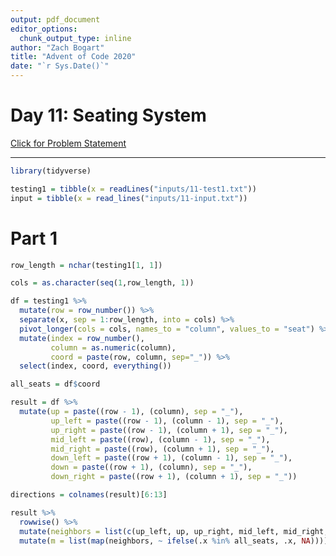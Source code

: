 ```yaml
---
output: pdf_document
editor_options: 
  chunk_output_type: inline
author: "Zach Bogart"
title: "Advent of Code 2020"
date: "`r Sys.Date()`"
---
```


# Day 11: Seating System

[Click for Problem Statement](https://adventofcode.com/2020/day/10)

---

```r
library(tidyverse)
```

```r
testing1 = tibble(x = readLines("inputs/11-test1.txt"))
input = tibble(x = read_lines("inputs/11-input.txt"))
```

# Part 1

```r
row_length = nchar(testing1[1, 1])

cols = as.character(seq(1,row_length, 1))

df = testing1 %>% 
  mutate(row = row_number()) %>% 
  separate(x, sep = 1:row_length, into = cols) %>% 
  pivot_longer(cols = cols, names_to = "column", values_to = "seat") %>% 
  mutate(index = row_number(),
         column = as.numeric(column),
         coord = paste(row, column, sep="_")) %>% 
  select(index, coord, everything())

all_seats = df$coord

result = df %>% 
  mutate(up = paste((row - 1), (column), sep = "_"),
         up_left = paste((row - 1), (column - 1), sep = "_"),
         up_right = paste((row - 1), (column + 1), sep = "_"),
         mid_left = paste((row), (column - 1), sep = "_"),
         mid_right = paste((row), (column + 1), sep = "_"),
         down_left = paste((row + 1), (column - 1), sep = "_"),
         down = paste((row + 1), (column), sep = "_"),
         down_right = paste((row + 1), (column + 1), sep = "_")) 

directions = colnames(result)[6:13]

result %>% 
  rowwise() %>% 
  mutate(neighbors = list(c(up_left, up, up_right, mid_left, mid_right, down_left, down, down_right))) %>% 
  mutate(m = list(map(neighbors, ~ ifelse(.x %in% all_seats, .x, NA))))

```